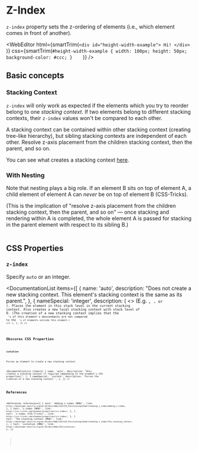 
<MetadataConfigurer title="Z-Index" dateCreated="2021-03-19" />

# Z-Index

`z-index` property sets the z-ordering of elements (i.e., which element comes in front of another).

<WebEditor
  html={smartTrim(`
    <div id="height-width-example">
      Hi!
    </div>    
  `)}
  css={smartTrim(`
    #height-width-example {
      width: 100px;
      height: 50px;
      background-color: #ccc;
    }    
  `)}
/>

## Basic concepts

### Stacking Context

`z-index` will only work as expected if the elements which you try to reorder belong to one _stacking context_.
If two elements belong to different stacking contexts, their `z-index` values won't be compared to each other.

A stacking context can be contained within other stacking context (creating tree-like hierarchy), but sibling stacking contexts are independent of each other.
Resolve z-axis placement from the children stacking context, then the parent, and so on.

You can see what creates a stacking context [here](/web/css/concepts/stacking-context).

### With Nesting

Note that nesting plays a big role. If an element B sits on top of element A, a child element of element A can _never_ be on top of element B
(CSS-Tricks).

(This is the implication of "resolve z-axis placement from the children stacking context, then the parent, and so on" &mdash;
once stacking and rendering within A is completed, the whole element A is passed for stacking in the parent element with
respect to its sibling B.)

<Image
  path="/res/web/css/z-index-example.png"
  caption="If B is on top of A, children of A can't be on top of B"
/>

## CSS Properties

### `z-index`

Specify `auto` or an integer.

<DocumentationList
  items={[
    {
      name: 'auto',
      description:
        "Does not create a new stacking context. This element's stacking context is the same as its parent.",
    },
    {
      nameSpecial: 'integer',
      description: (
        <>
          (E.g. <Code str="1" />, <Code str="0" />, or <Code str="-2" />
          ). Places the element in this stack level in the current stacking context. Also creates a new
          local stacking context with stack level of 0. (The creation of a new stacking context implies
          that the <Code str="z-index" />
          's of this element's descendants are not compared to the <Code str="z-index" />
          's of elements outside this element.)
        </>
      ),
    },
  ]}
/>

## Obscures CSS Properties

### `isolation`

Forces an element to create a new stacking context.

<DocumentationList
  items={[
    {
      name: 'auto',
      description:
        "Only creates a stacking context if required (depending of the element's CSS properties)",
    },
    {
      nameSpecial: 'isolate',
      description: 'Forces the creation of a new stacking context.',
    },
  ]}
/>

## References

<References
  references={[
    {
      text: 'Adding z-index (MDN)',
      link: `https://developer.mozilla.org/en-US/docs/Web/CSS/CSS_Positioning/Understanding_z_index/Adding_z-index`,
    },
    {
      text: 'z-index (MDN)',
      link: `https://css-tricks.com/almanac/properties/z/z-index/`,
    },
    {
      text: 'z-index (CSS-Tricks)',
      link: `https://css-tricks.com/almanac/properties/z/z-index/`,
    },
    {
      text: 'The stacking context (MDN)',
      link: `https://developer.mozilla.org/en-US/docs/Web/CSS/CSS_Positioning/Understanding_z_index/The_stacking_context`,
    },
    {
      text: 'isolation (MDN)',
      link: `https://developer.mozilla.org/en-US/docs/Web/CSS/isolation`,
    },
  ]}
></References>
